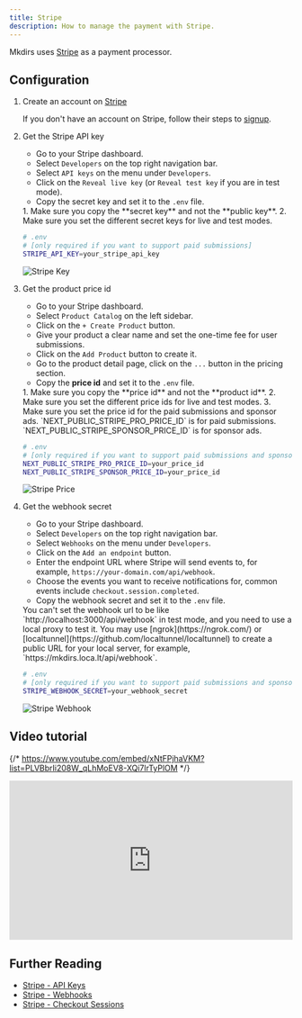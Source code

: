 ```yaml
---
title: Stripe
description: How to manage the payment with Stripe.
---
```



Mkdirs uses [Stripe](https://stripe.com/) as a payment processor.

## Configuration

<Steps>

1. Create an account on [Stripe](https://stripe.com/)

    If you don't have an account on Stripe, follow their steps to [signup](https://dashboard.stripe.com/register).

2. Get the Stripe API key

    - Go to your Stripe dashboard.
    - Select `Developers` on the top right navigation bar.
    - Select `API keys` on the menu under `Developers`.
    - Click on the `Reveal live key` (or `Reveal test key` if you are in test mode).
    - Copy the secret key and set it to the `.env` file.

    <Aside type="caution">
        1. Make sure you copy the **secret key** and not the **public key**.
        2. Make sure you set the different secret keys for live and test modes.
    </Aside>

    ```bash
    # .env
    # [only required if you want to support paid submissions]
    STRIPE_API_KEY=your_stripe_api_key
    ```

    ![Stripe Key](../../../assets/images/stripe-key.png)

3. Get the product price id

    - Go to your Stripe dashboard.
    - Select `Product Catalog` on the left sidebar.
    - Click on the `+ Create Product` button.
    - Give your product a clear name and set the one-time fee for user submissions.
    - Click on the `Add Product` button to create it.
    - Go to the product detail page, click on the `...` button in the pricing section.
    - Copy the **price id** and set it to the `.env` file.

    <Aside type="caution">
        1. Make sure you copy the **price id** and not the **product id**.
        2. Make sure you set the different price ids for live and test modes.
        3. Make sure you set the price id for the paid submissions and sponsor ads.
        `NEXT_PUBLIC_STRIPE_PRO_PRICE_ID` is for paid submissions.
        `NEXT_PUBLIC_STRIPE_SPONSOR_PRICE_ID` is for sponsor ads.
    </Aside>

    ```bash
    # .env
    # [only required if you want to support paid submissions and sponsor ads]
    NEXT_PUBLIC_STRIPE_PRO_PRICE_ID=your_price_id
    NEXT_PUBLIC_STRIPE_SPONSOR_PRICE_ID=your_price_id
    ```

    ![Stripe Price](../../../assets/images/stripe-price.png)

4. Get the webhook secret

    - Go to your Stripe dashboard.
    - Select `Developers` on the top right navigation bar.
    - Select `Webhooks` on the menu under `Developers`.
    - Click on the `Add an endpoint` button.
    - Enter the endpoint URL where Stripe will send events to, for example, `https://your-domain.com/api/webhook`.
    - Choose the events you want to receive notifications for, common events include `checkout.session.completed`.
    - Copy the webhook secret and set it to the `.env` file.

    <Aside type="caution">
        You can't set the webhook url to be like `http://localhost:3000/api/webhook` in test mode, and you need to use a local proxy to test it.
        You may use [ngrok](https://ngrok.com/) or [localtunnel](https://github.com/localtunnel/localtunnel) to create a public URL for your local server, for example, `https://mkdirs.loca.lt/api/webhook`.
    </Aside>

    ```bash
    # .env
    # [only required if you want to support paid submissions and sponsor ads]
    STRIPE_WEBHOOK_SECRET=your_webhook_secret
    ```

    ![Stripe Webhook](../../../assets/images/stripe-webhook.png)

</Steps>

## Video tutorial

{/* https://www.youtube.com/embed/xNtFPjhaVKM?list=PLVBbrIi208W_qLhMoEV8-XQi7lrTyPlOM */}
<div style="position: relative; padding-bottom: 56.25%; height: 0; overflow: hidden;">
  <iframe 
    style="position: absolute; top: 0; left: 0; width: 100%; height: 100%;" 
    width="1280" 
    height="720" 
    src="https://www.youtube.com/embed/xNtFPjhaVKM?list=PLVBbrIi208W_qLhMoEV8-XQi7lrTyPlOM" 
    title="【Deploy】【4/8】Environment variables for Stripe —— Launch a directory with Mkdirs template" 
    frameborder="0" 
    allow="accelerometer; autoplay; clipboard-write; encrypted-media; gyroscope; picture-in-picture; web-share" 
    referrerpolicy="strict-origin-when-cross-origin" 
    allowfullscreen
  ></iframe>
</div>

## Further Reading

- [Stripe - API Keys](https://stripe.com/docs/keys)
- [Stripe - Webhooks](https://stripe.com/docs/webhooks)
- [Stripe - Checkout Sessions](https://docs.stripe.com/api/checkout/sessions/create)
